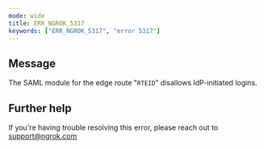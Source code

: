 ```yaml
---
mode: wide
title: ERR_NGROK_5317
keywords: ["ERR_NGROK_5317", "error 5317"]
---
```


## Message

The SAML module for the edge route "`RTEID`" disallows IdP-initiated logins.

## Further help

If you're having trouble resolving this error, please reach out to [support@ngrok.com](mailto:support@ngrok.com?subject=Help%20with%20ERR_NGROK_5317)
